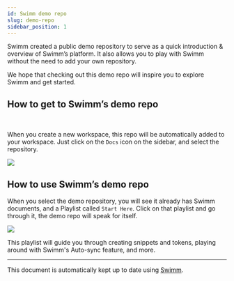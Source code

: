```yaml
---
id: Swimm demo repo
slug: demo-repo
sidebar_position: 1
---
```


Swimm created a public demo repository to serve as a quick introduction & overview of Swimm’s platform. It also allows you to play with Swimm without the need to add your own repository.

We hope that checking out this demo repo will inspire you to explore Swimm and get started.

## How to get to Swimm’s demo repo

<br/>

When you create a new workspace, this repo will be automatically added to your workspace. Just click on the `Docs` icon on the sidebar, and select the repository.


![](../../static/img/find_demo_repo.jpg)

## How to use Swimm’s demo repo

When you select the demo repository, you will see it already has Swimm documents, and a Playlist called `Start Here`. Click on that playlist and go through it, the demo repo will speak for itself.

![](../../static/img/demo_repo_start.jpg)

This playlist will guide you through creating snippets and tokens, playing around with Swimm's Auto-sync feature, and more.

---
This document is automatically kept up to date using [Swimm](https://swimm.io).

